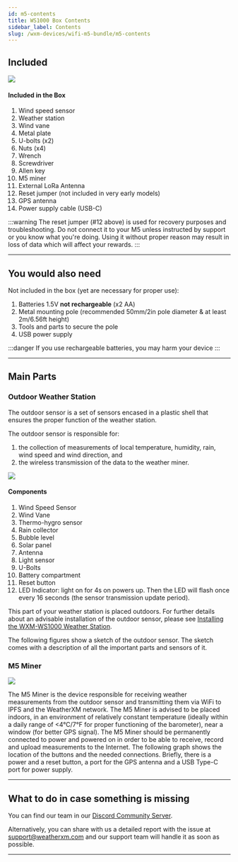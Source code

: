 ```yaml
---
id: m5-contents
title: WS1000 Box Contents
sidebar_label: Contents
slug: /wxm-devices/wifi-m5-bundle/m5-contents
---
```



## Included

<div class="explanation">
  <img src={useBaseUrl("img/wxm-devices/wifi-m5-bundle/contents-included.svg")} />
  <div>
    <h4>Included in the Box</h4>
    <ol>
      <li>Wind speed sensor</li>
      <li>Weather station</li>
      <li>Wind vane</li>
      <li>Metal plate</li>
      <li>U-bolts (x2)</li>
      <li>Nuts (x4)</li>
      <li>Wrench</li>
      <li>Screwdriver</li>
      <li>Allen key</li>
      <li>M5 miner</li>
      <li>External LoRa Antenna</li>
      <li>Reset jumper (not included in very early models)</li>
      <li>GPS antenna</li>
      <li>Power supply cable (USB-C)</li>
    </ol>
  </div>
</div>

:::warning
The reset jumper (#12 above) is used for recovery purposes and troubleshooting. Do not connect it to your M5 unless instructed by support or you know what you're doing.
Using it without proper reason may result in loss of data which will affect your rewards.
:::

<hr/>

## You would also need

Not included in the box (yet are necessary for proper use):
1. Batteries 1.5V **not rechargeable** (x2 AA)
1. Metal mounting pole (recommended 50mm/2in pole diameter & at least 2m/6.56ft height)
1. Tools and parts to secure the pole
1. USB power supply

:::danger
If you use rechargeable batteries, you may harm your device
:::

<hr/>

## Main Parts

### Outdoor Weather Station

The outdoor sensor is a set of sensors encased in a plastic shell that ensures the proper function of the weather station.

The outdoor sensor is responsible for:

1. the collection of measurements of local temperature, humidity, rain, wind speed and wind direction, and
1. the wireless transmission of the data to the weather miner.

<div class="explanation two-columns">
  <img src={useBaseUrl("img/wxm-devices/wifi-m5-bundle/ws1000a_b-parts.svg")} />
  <div>
    <h4>Components</h4>
    <ol>
      <li>Wind Speed Sensor</li>
      <li>Wind Vane</li>
      <li>Thermo-hygro sensor</li>
      <li>Rain collector</li>
      <li>Bubble level</li>
      <li>Solar panel</li>
      <li>Antenna</li>
      <li>Light sensor</li>
      <li>U-Bolts</li>
      <li>Battery compartment</li>
      <li>Reset button</li>
      <li>LED Indicator: light on for 4s on powers up. Then the LED will flash once every 16 seconds (the sensor transmission update period).</li>
    </ol>
  </div>
</div>

This part of your weather station is placed outdoors.
For further details about an advisable installation of the outdoor sensor, please see [Installing the WXM-WS1000 Weather Station](/wxm-devices/wifi-m5-bundle/install-weather-station).

The following figures show a sketch of the outdoor sensor. The sketch comes with a description of all the important parts and sensors of it.


### M5 Miner

<div class="control">
  <img src={useBaseUrl("img/wxm-devices/wifi-m5-bundle/m5-contents.svg")} />
  <div>
    <p>
      The M5 Miner is the device responsible for receiving weather measurements from the outdoor sensor and transmitting them via WiFi to IPFS and the WeatherXM network.
      The M5 Miner is advised to be placed indoors, in an environment of relatively constant temperature (ideally within a daily range of &#60;4°C/7°F for proper functioning of the barometer),
      near a window (for better GPS signal). The M5 Miner should be permanently connected to power and powered on in order to be able to receive, record and upload measurements to the Internet.
      The following graph shows the location of the buttons and the needed connections. Briefly, there is a power and a reset button, a  port for the GPS antenna and a USB Type-C port for power supply.
    </p>
  </div>
</div>

<hr/>

## What to do in case something is missing

<p>You can find our team in our <a href="https://weatherxm.com/discord" target="_blank" rel="noopener noreferrer">Discord Community Server</a>.</p>

Alternatively, you can share with us a detailed report with the issue at support@weatherxm.com and our support team will handle it as soon as possible.

<hr/>
